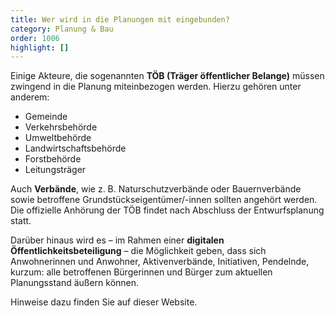 ```yaml
---
title: Wer wird in die Planungen mit eingebunden?
category: Planung & Bau
order: 1006
highlight: []
---
```

Einige Akteure, die sogenannten **TÖB (Träger öffentlicher Belange)** müssen zwingend in die Planung miteinbezogen werden. Hierzu gehören unter anderem:

* Gemeinde
* Verkehrsbehörde
* Umweltbehörde
* Landwirtschaftsbehörde
* Forstbehörde
* Leitungsträger

Auch **Verbände**, wie z. B. Naturschutzverbände oder Bauernverbände sowie betroffene Grundstückseigentümer/-innen sollten angehört werden. Die offizielle Anhörung der TÖB findet nach Abschluss der Entwurfsplanung statt.

Darüber hinaus wird es – im Rahmen einer **digitalen Öffentlichkeitsbeteiligung** – die Möglichkeit geben, dass sich Anwohnerinnen und Anwohner, Aktivenverbände, Initiativen, Pendelnde, kurzum: alle betroffenen Bürgerinnen und Bürger zum aktuellen Planungsstand äußern können.

Hinweise dazu finden Sie auf dieser Website.
